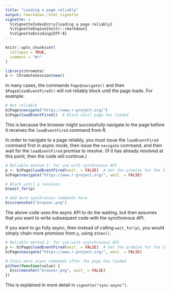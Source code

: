 ```yaml
---
title: "Loading a page reliably"
output: rmarkdown::html_vignette
vignette: >
  %\VignetteIndexEntry{loading a page reliably}
  %\VignetteEngine{knitr::rmarkdown}
  %\VignetteEncoding{UTF-8}
---
```


```r
knitr::opts_chunk$set(
  collapse = TRUE,
  comment = "#>"
)
```

```R
library(chromote)
b <- ChromoteSession$new()
```

In many cases, the commands `Page$navigate()` and then `$Page$loadEventFired()` will not reliably block until the page loads. For example:

```R
# Not reliable
b$Page$navigate("https://www.r-project.org/")
b$Page$loadEventFired()  # Block until page has loaded
```

This is because the browser might successfully navigate to the page before it receives the `loadEventFired` command from R.

In order to navigate to a page reliably, you must issue the `loadEventFired` command first in async mode, then issue the `navigate` command, and then wait for the `loadEventFired` promise to resolve. (If it has already resolved at this point, then the code will continue.)

```R
# Reliable method 1: for use with synchronous API
p <- b$Page$loadEventFired(wait_ = FALSE)  # Get the promise for the loadEventFired
b$Page$navigate("https://www.r-project.org/", wait_ = FALSE)

# Block until p resolves
b$wait_for(p)

# Add more synchronous commands here
b$screenshot("browser.png")
```

The above code uses the async API to do the waiting, but then assumes that you want to write subsequent code with the synchronous API.

If you want to go fully async, then instead of calling `wait_for(p)`, you would simply chain more promises from `p`, using `$then()`.

```R
# Reliable method 2: for use with asynchronous API
p <- b$Page$loadEventFired(wait_ = FALSE)  # Get the promise for the loadEventFired
b$Page$navigate("https://www.r-project.org/", wait_ = FALSE)

# Chain more async commands after the page has loaded
p$then(function(value) {
  b$screenshot("browser.png", wait_ = FALSE)
})
```

This is explained in more detail in `vignette("sync-async")`.
